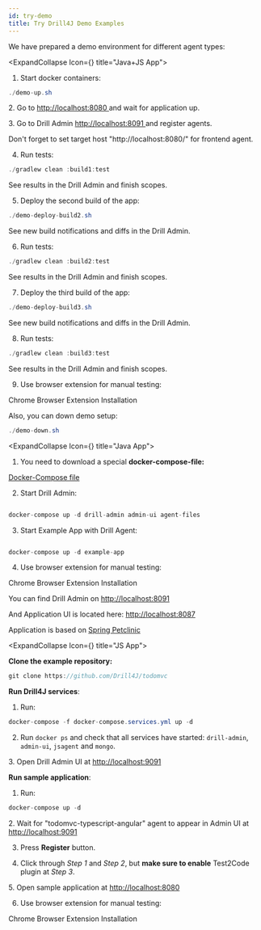 ```yaml
---
id: try-demo
title: Try Drill4J Demo Examples
---
```





We have prepared a demo environment for different agent types:
<!-- JAVA+JS BLOCK -->

<ExpandCollapse Icon={<JavaJSLogo />} title="Java+JS App">

1. Start docker containers:

```java
./demo-up.sh
```

<p>
    2. Go to <a href='http://localhost:8080' target="_black">
    http://localhost:8080
    <ExternalLinkIcon/>
</a>  and wait for application up.
</p>

<p>
    3. Go to Drill Admin <a href='http://localhost:8091' target="_black">
    http://localhost:8091
    <ExternalLinkIcon/>
</a>  and register agents.
</p>

<AdditionalInformation className="space-y-2">

Don't forget to set target host "http://localhost:8080/" for frontend agent.

</AdditionalInformation>

4. Run tests:
```java
./gradlew clean :build1:test
```
See results in the Drill Admin and finish scopes.

5. Deploy the second build of the app:
```java
./demo-deploy-build2.sh
```
See new build notifications and diffs in the Drill Admin.

6. Run tests:
```java
./gradlew clean :build2:test
```
See results in the Drill Admin and finish scopes.

7. Deploy the third build of the app:
```java
./demo-deploy-build3.sh
```
See new build notifications and diffs in the Drill Admin.

8. Run tests:
```java
./gradlew clean :build3:test
```
See results in the Drill Admin and finish scopes.

9. Use browser extension for manual testing:
<Link to='/docs/installation/extension' target="_black">
    Chrome Browser Extension Installation
    <ExternalLinkIcon/>
</Link>

Also, you can down demo setup:
```java
./demo-down.sh
```

</ExpandCollapse>

<!-- JAVA BLOCK -->

<ExpandCollapse Icon={<JavaLogo />} title="Java App">

1. You need to download a special **docker-compose-file:**
<a href='./assets/docker-compose.yml' target="_black" class="button-ghost mt-2" download>
    <DownloadIcon/>
    Docker-Compose file
</a>

2. Start Drill Admin:

```java

docker-compose up -d drill-admin admin-ui agent-files

```

3. Start Example App with Drill Agent:

```java

docker-compose up -d example-app

```
4. Use browser extension for manual testing:
<Link to='/docs/installation/extension' target="_black">
    Chrome Browser Extension Installation
    <ExternalLinkIcon/>
</Link>

<p>
    You can find Drill Admin on <a href='http://localhost:8091' target="_black">
    http://localhost:8091
    <ExternalLinkIcon/>
</a>
</p>
<p>
    And Application UI is located here: <a href='http://localhost:8087' target="_black">
    http://localhost:8087
    <ExternalLinkIcon/>
</a>
</p>
<p>
    Application is based on <a href='https://github.com/spring-projects/spring-petclinic' target="_black">
    Spring Petclinic
    <ExternalLinkIcon/>
</a>
</p>

</ExpandCollapse>

<!-- JS BLOCK -->

<ExpandCollapse Icon={<JsLogo />} title="JS App">

**Clone the example repository:**

```java
git clone https://github.com/Drill4J/todomvc
```

**Run Drill4J services**:

1. Run:
```java
docker-compose -f docker-compose.services.yml up -d
```

2. Run `docker ps` and check that all services have started: `drill-admin`, `admin-ui`, `jsagent` and  `mongo`.

<p>
    3. Open Drill Admin UI at <a href='http://localhost:9091' target="_black">
    http://localhost:9091
    <ExternalLinkIcon/>
</a>
</p>

**Run sample application**:
1. Run:

```java
docker-compose up -d
```
<p>
    2. Wait for "todomvc-typescript-angular" agent to appear in Admin UI at <a href='http://localhost:9091' target="_black">
    http://localhost:9091
    <ExternalLinkIcon/>
</a>
</p>

3. Press **Register** button.

4. Click through *Step 1* and *Step 2*, but **make sure to enable** Test2Code plugin at *Step 3*.

<p>
    5. Open sample application at <a href='http://localhost:8080' target="_black">
    http://localhost:8080
    <ExternalLinkIcon/>
</a>
</p>

6. Use browser extension for manual testing:
<Link to='/docs/installation/extension' target="_black">
    Chrome Browser Extension Installation
    <ExternalLinkIcon/>
</Link>

</ExpandCollapse>
